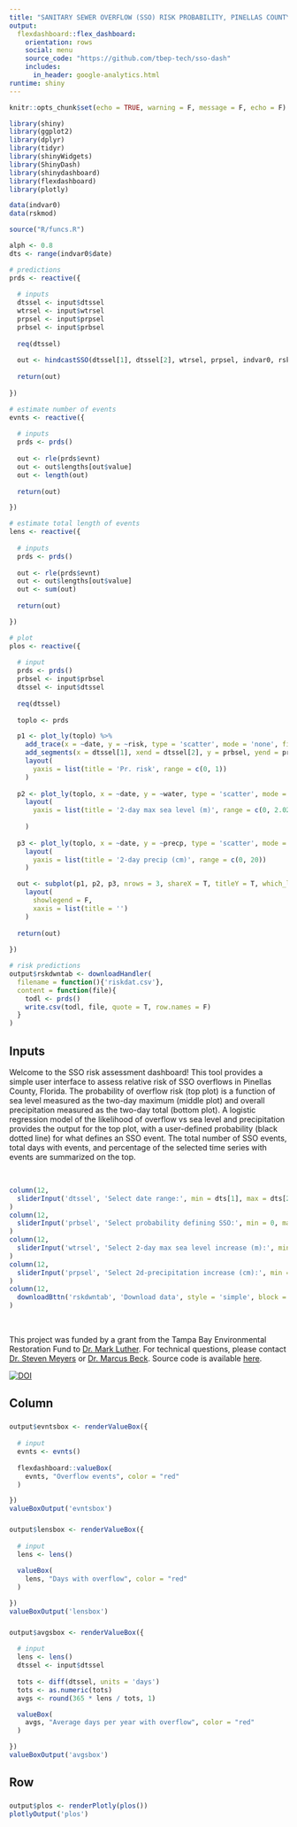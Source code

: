 ```yaml
---
title: "SANITARY SEWER OVERFLOW (SSO) RISK PROBABILITY, PINELLAS COUNTY, FLORIDA"
output: 
  flexdashboard::flex_dashboard:
    orientation: rows
    social: menu
    source_code: "https://github.com/tbep-tech/sso-dash"
    includes: 
      in_header: google-analytics.html
runtime: shiny
---
```

  
```r
knitr::opts_chunk$set(echo = TRUE, warning = F, message = F, echo = F)

library(shiny)
library(ggplot2)
library(dplyr)
library(tidyr)
library(shinyWidgets)
library(ShinyDash)
library(shinydashboard)
library(flexdashboard)
library(plotly)

data(indvar0)
data(rskmod)

source("R/funcs.R")

alph <- 0.8
dts <- range(indvar0$date)
```

```r
# predictions
prds <- reactive({
  
  # inputs
  dtssel <- input$dtssel
  wtrsel <- input$wtrsel
  prpsel <- input$prpsel
  prbsel <- input$prbsel
  
  req(dtssel)
  
  out <- hindcastSSO(dtssel[1], dtssel[2], wtrsel, prpsel, indvar0, rskmod, prbsel)
  
  return(out)
  
})

# estimate number of events
evnts <- reactive({
  
  # inputs
  prds <- prds()
  
  out <- rle(prds$evnt)
  out <- out$lengths[out$value]
  out <- length(out)
  
  return(out)

})

# estimate total length of events
lens <- reactive({
  
  # inputs
  prds <- prds()
  
  out <- rle(prds$evnt)
  out <- out$lengths[out$value]
  out <- sum(out)
  
  return(out)

})

# plot
plos <- reactive({
  
  # input
  prds <- prds()
  prbsel <- input$prbsel
  dtssel <- input$dtssel
  
  req(dtssel)
  
  toplo <- prds

  p1 <- plot_ly(toplo) %>%
    add_trace(x = ~date, y = ~risk, type = 'scatter', mode = 'none', fill = 'tozeroy', fillcolor = 'red', alpha = alph) %>% 
    add_segments(x = dtssel[1], xend = dtssel[2], y = prbsel, yend = prbsel, line = list(color = 'black', dash = 'dot')) %>% 
    layout(
      yaxis = list(title = 'Pr. risk', range = c(0, 1))
    )
  
  p2 <- plot_ly(toplo, x = ~date, y = ~water, type = 'scatter', mode = 'none', fill = 'tozeroy', fillcolor = 'lightblue', alpha = alph) %>% 
    layout(
      yaxis = list(title = '2-day max sea level (m)', range = c(0, 2.02))
    
    )
  
  p3 <- plot_ly(toplo, x = ~date, y = ~precp, type = 'scatter', mode = 'none', fill = 'tozeroy', fillcolor = 'grey', alpha = alph) %>% 
    layout(
      yaxis = list(title = '2-day precip (cm)', range = c(0, 20))
    )

  out <- subplot(p1, p2, p3, nrows = 3, shareX = T, titleY = T, which_layout = 1) %>% 
    layout(
      showlegend = F, 
      xaxis = list(title = '')
    )
  
  return(out)
  
})
```

```r
# risk predictions
output$rskdwntab <- downloadHandler(
  filename = function(){'riskdat.csv'},
  content = function(file){
    todl <- prds()
    write.csv(todl, file, quote = T, row.names = F)
  }
)
```

Inputs {.sidebar data-width=500}
-------------------------------------

Welcome to the SSO risk assessment dashboard! This tool provides a simple user interface to assess relative risk of SSO overflows in Pinellas County, Florida.  The probability of overflow risk (top plot) is a function of sea level measured as the two-day maximum (middle plot) and overall precipitation measured as the two-day total (bottom plot).  A logistic regression model of the likelihood of overflow vs sea level and precipitation provides the output for the top plot, with a user-defined probability (black dotted line) for what defines an SSO event.  The total number of SSO events, total days with events, and percentage of the selected time series with events are summarized on the top. 

&nbsp;

```r
column(12, 
  sliderInput('dtssel', 'Select date range:', min = dts[1], max = dts[2], value = dts, timeFormat="%Y-%m", width = '600px')
)
column(12, 
  sliderInput('prbsel', 'Select probability defining SSO:', min = 0, max = 1, value = 0.4, width = '600px', animate = T)
)
column(12, 
  sliderInput('wtrsel', 'Select 2-day max sea level increase (m):', min = 0, max = 0.5, value = 0, width = '600px', animate = T)
)
column(12, 
  sliderInput('prpsel', 'Select 2d-precipitation increase (cm):', min = 0, max = 1.8, value = 0, width = '600px', animate = T)
)
column(12,
  downloadBttn('rskdwntab', 'Download data', style = 'simple', block = T)
)
```

&nbsp;
&nbsp;

This project was funded by a grant from the Tampa Bay Environmental Restoration Fund to [Dr. Mark Luther](mailto:mluther@usf.edu).  For technical questions, please contact [Dr. Steven Meyers](mailto:smeyers@mail.usf.edu) or [Dr. Marcus Beck](mailto:mbeck@tbep.org).  Source code is available [here](https://github.com/tbep-tech/sso-dash).

[![DOI](https://zenodo.org/badge/243543298.svg)](https://zenodo.org/badge/latestdoi/243543298)

Column 
-------------------------------------

###   
   
```r
output$evntsbox <- renderValueBox({
  
  # input
  evnts <- evnts()
  
  flexdashboard::valueBox(
    evnts, "Overflow events", color = "red"
  )

})
valueBoxOutput('evntsbox')
```

###

```r
output$lensbox <- renderValueBox({
  
  # input
  lens <- lens()
  
  valueBox(
    lens, "Days with overflow", color = "red"
  )

})
valueBoxOutput('lensbox')
```

###

```r
output$avgsbox <- renderValueBox({
  
  # input
  lens <- lens()
  dtssel <- input$dtssel
  
  tots <- diff(dtssel, units = 'days')
  tots <- as.numeric(tots)
  avgs <- round(365 * lens / tots, 1)

  valueBox(
    avgs, "Average days per year with overflow", color = "red"
  )

})
valueBoxOutput('avgsbox')
```

Row {data-height=650}
-------------------------------------

### 

```r
output$plos <- renderPlotly(plos())
plotlyOutput('plos')
```

